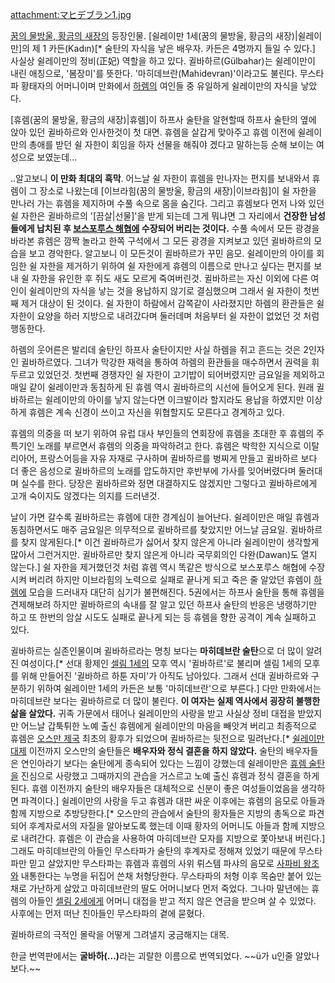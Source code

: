 attachment:マヒデブラン1.jpg

[[꿈의 물방울, 황금의 새장]]의 등장인물. [쉴레이만 1세(꿈의 물방울, 황금의 새장)|쉴레이만]의 제 1 카든(Kadın)[* 술탄의 자식을 낳은 배우자. 카든은 4명까지 들일 수 있다.] 사실상 쉴레이만의 정비(正妃) 역할을 하고 있다. 귈바하르(Gülbahar)는 쉴레이만이 내린 애칭으로, '봄장미'를 뜻한다. '마히데브란(Mahidevran)'이라고도 불린다. 무스타파 황태자의 어머니이며 만화에서 [[하렘]]의 여인들 중 유일하게 쉴레이만의 자식을 낳았다.

[휴렘(꿈의 물방울, 황금의 새장)|휴렘]이 하프사 술탄을 알현할때 하프사 술탄의 옆에 앉아 있던 귈바하르와 인사한것이 첫 대면. 휴렘을 살갑게 맞아주고 휴렘 이전에 쉴레이만의 총애를 받던 쉴 자한이 회임을 하자 선물을 해줘야 겠다고 말하는등 순해 보이는 여성으로 보였눈데...

..알고보니 '''이 만화 최대의 흑막'''. 어느날 쉴 자한이 휴렘을 만나자는 편지를 보내와서 휴렘이 그 장소로 나왔는데 [이브라힘(꿈의 물방울, 황금의 새장)|이브라힘]이 쉴 자한을 만나러 가는 휴렘을 제지하며 수풀 속으로 몸을 숨긴다. 그리고 휴렘보다 먼저 나와 있던 쉴 자한은 귈바하르의 '[끔살|선물]'을 받게 되는데 그게 뭐냐면 그 자리에서 '''건장한 남성들에게 납치된 후 [[보스포루스 해협]]에 수장되어 버리는 것이다.''' 수풀 속에서 모든 광경을 바라본 휴렘은 깜짝 놀라고 한쪽 구석에서 그 모든 광경을 지켜보고 있던 귈바하르의 모습을 보고 경악한다. 알고보니 이 모든것이 귈바하르가 꾸민 음모. 쉴레이만의 아이를 회임한 쉴 자한을 제거하기 위하여 쉴 자한에게 휴렘의 이름으로 만나고 싶다는 편지를 보내 쉴 자한을 유인한 후 쥐도 새도 모르게 죽여버린것. 귈바하르는 자신 이외에 다른 여인이 쉴레이만의 자식을 낳는 것을 용납하지 않기로 결심했으며 그래서 쉴 자한이 첫번째 제거 대상이 된 것이다. 쉴 자한이 하람에서 감쪽같이 사라졌지만 하렘의 환관들은 쉴 자한이 요양을 하러 지방으로 내려갔다며 둘러데며 처음부터 쉴 자한이 없었던 것 처럼 행동한다.

하렘의 웃어른은 발리데 술탄인 하프사 술탄이지만 사실 하렘을 쥐고 흔드는 것은 2인자인 귈바하르였다. 그녀가 막강한 재력을 통하여 하렘의 환관들을 매수하면서 권력을 휘두르고 있었던것. 첫번째 경쟁자인 쉴 자한이 고기밥이 되어버렸지만 금요일을 제외하고 매일 같이 쉴레이만과 동침하게 된 휴렘 역시 귈바하르의 시선에 들어오게 된다. 원래 귈바하르는 쉴레이만의 아이를 낳지 않는다면 이크발이라 할지라도 용납을 하였지만 이상하게 휴렘은 계속 신경이 쓰이고 자신을 위협할지도 모른다고 경계하고 있다.

휴렘의 의중을 떠 보기 위하여 유럽 대사 부인들의 연회장에 휴렘을 초대한 후 휴렘의 주특기인 노래를 부르면서 휴렘의 의중을 파악하려고 한다. 휴렘은 박학한 지식으로 이탈리아어, 프랑스어등을 자유 자재로 구사하며 귈바하르를 벙찌게 만들고 귈바하르 보다 더 좋은 음성으로 귈바하르의 노래를 압도하지만 후반부에 가사를 잊어버렸다며 둘러대며 실수를 한다. 당장은 귈바하르와 정면 대결하지도 않겠지만 그렇다고 귈바하르에게 고개 숙이지도 않겠다는 의지를 드러낸것.

날이 가면 갈수록 귈바하르는 휴렘에 대한 경계심이 늘어난다. 쉴레이만은 매일 휴렘과 동침하면서도 매주 금요일은 의무적으로 귈바하르를 찾았지만 어느날 금요일. 귈바하르를 찾지 않게된다.[* 이건 귈바하르가 싫어서 찾지 않은게 아니라 쉴레이만이 생각할게 많아서 그런거지만. 귈바하르만 찾지 않은게 아니라 국무회의인 다완(Dawan)도 열지 않는다.] 쉴 자한을 제거했던것 처럼 휴렘 역시 똑같은 방식으로 보스포루스 해협에 수장시켜 버리려 하지만 이브라힘의 노력으로 실패로 끝나게 되고 죽은 줄 알았던 휴렘이 [[하렘]]에 모습을 드러내자 대단히 심기가 불편해진다. 5권에서는 하프사 술탄을 통해 휴렘을 견제해보려 하지만 귈바하르의 속내를 잘 알고 있던 하프사 술탄의 반응은 냉랭하기만 하고 또 한번의 암살 시도도 실패로 끝나게 되는 등 휴렘을 향한 공격이 계속 실패하고 있다. 

귈바하르는 실존인물이며 귈바하르라는 명칭 보다는 '''마히데브란 술탄'''으로 더 많이 알려진 여성이다.[* 선대 황제인 [[셀림 1세]]의 모후 역시 '귈바하르'로 불리며 셀림 1세의 모후를 위해 만들어진 '귈바하르 하툰 자미'가 아직도 남아있다. 그래서 선대 귈바하르와 구분하기 위하여 쉴레이만 1세의 카든은 보통 '마히데브란'으로 부른다.] 다만 만화에서는 마히데브란 보다는 귈바하르로 더 많이 불린다. '''이 여자는 실제 역사에서 굉장히 불행한 삶을 살았다.''' 귀족 가문에서 태어나 쉴레이만의 사랑을 받고 사실상 정비 대접을 받았지만 어느날 갑툭튀한 노예 출신 휴렘에게 쉴레이만의 마음을 빼앗겨 버리고 최종적으로 휴렘은 [[오스만 제국]] 최초의 황후가 되었으며 귈바하르는 뒷전으로 밀려난다.[* [[쉴레이만 대제]] 이전까지 오스만의 술탄들은 '''배우자와 정식 결혼을 하지 않았다.''' 술탄의 배우자들은 연인아라기 보다는 술탄에게 종속되어 있다는 느낌이 강했는데 쉴레이만은 [[휴렘 술탄]]을 진심으로 사랑했고 그때까지의 관습을 거스르고 노예 출신 휴렘과 정식 결혼을 하게 된다. 휴렘 이전까지 술탄의 배우자들은 대체적으로 신분이 좋은 여성들이었음을 생각하면 파격이다.] 쉴레이만의 사랑을 두고 휴렘과 대판 싸운 이후에는 휴렘의 음모로 아들과 함께 지방으로 추방당한다.[* 오스만의 관습에서 술탄의 황자들은 지방의 총독으로 파견되어 후계자로서의 자질을 알아보도록 했는데 이때 황자의 어머니도 아들과 함께 지방으로 내려간다. 휴렘은 이 관습을 사용하여 마히데브란 모자를 지방으로 쫓아보내 버린다.] 그래도 마히데브란의 아들인 무스타파가 술탄의 후계자로 정해져 있었기 때문에 무스타파만 믿고 살았지만 무스타파는 휴렘과 휴렘의 사위 뤼스템 파샤의 음모로 [[사파비 왕조]]와 내통한다는 누명을 뒤집어 쓴채 처형당한다. 무스타파의 처형 이후 목숨만 붙어 있는 채로 가난하게 살았고 마히데브란의 딸도 어머니보다 먼저 죽었다. 그나마 말년에는 휴렘의 아들인 [[셀림 2세]]에게 어머니 대접을 받고 적지 않은 연금을 받으며 살 수 있었다. 사후에는 먼저 떠난 친아들인 무스타파의 곁에 묻혔다.

귈바하르의 극적인 몰락을 어떻게 그려낼지 궁금해지는 대목.

한글 번역판에서는 '''굴바하(...)'''라는 괴랄한 이름으로 번역되었다. ~~ü가 u인줄 알았나 보다.~~
